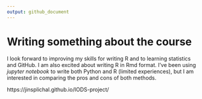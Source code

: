 ```yaml
---
output: github_document
---
```


# Writing something about the course
I look forward to improving my skills for writing R and to learning statistics and GitHub. I am also excited about writing R in Rmd format. I've been using *jupyter notebook* to write both Python and R (limited experiences), but I am interested in comparing the pros and cons of both methods. 

https://jinsplichal.github.io/IODS-project/